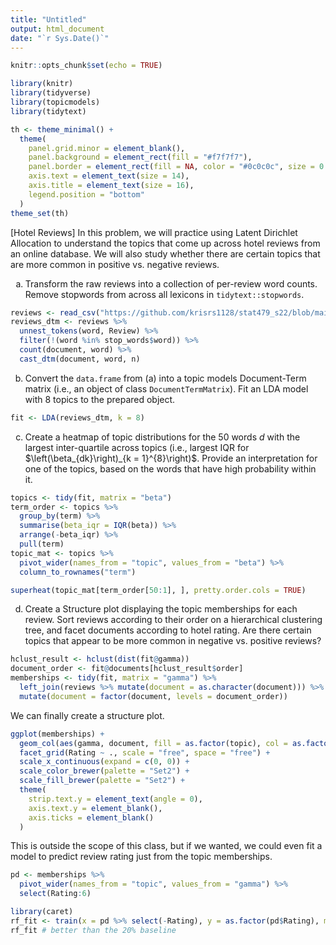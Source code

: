 ```yaml
---
title: "Untitled"
output: html_document
date: "`r Sys.Date()`"
---
```


```r
knitr::opts_chunk$set(echo = TRUE)
```

```r
library(knitr)
library(tidyverse)
library(topicmodels)
library(tidytext)

th <- theme_minimal() + 
  theme(
    panel.grid.minor = element_blank(),
    panel.background = element_rect(fill = "#f7f7f7"),
    panel.border = element_rect(fill = NA, color = "#0c0c0c", size = 0.6),
    axis.text = element_text(size = 14),
    axis.title = element_text(size = 16),
    legend.position = "bottom"
  )
theme_set(th)
```

[Hotel Reviews] In this problem, we will practice using Latent Dirichlet
Allocation to understand the topics that come up across hotel reviews from an
online database. We will also study whether there are certain topics that are
more common in positive vs. negative reviews.

a. Transform the raw reviews into a collection of per-review word counts.
Remove stopwords from across all lexicons in `tidytext::stopwords`.

```r
reviews <- read_csv("https://github.com/krisrs1128/stat479_s22/blob/main/_slides/week11/exercises/reviews.csv?raw=true")
reviews_dtm <- reviews %>%
  unnest_tokens(word, Review) %>%
  filter(!(word %in% stop_words$word)) %>%
  count(document, word) %>%
  cast_dtm(document, word, n)
```
    
b. Convert the `data.frame` from (a) into a topic models Document-Term
matrix (i.e., an object of class `DocumentTermMatrix`). Fit an LDA model
with 8 topics to the prepared object.

```r
fit <- LDA(reviews_dtm, k = 8)
```

c. Create a heatmap of topic distributions for the 50 words $d$ with the
largest inter-quartile across topics (i.e., largest IQR for
$\left(\beta_{dk}\right)_{k = 1}^{8}\right)$. Provide an interpretation for
one of the topics, based on the words that have high probability within it.

```r
topics <- tidy(fit, matrix = "beta")
term_order <- topics %>%
  group_by(term) %>%
  summarise(beta_iqr = IQR(beta)) %>%
  arrange(-beta_iqr) %>%
  pull(term)
topic_mat <- topics %>%
  pivot_wider(names_from = "topic", values_from = "beta") %>%
  column_to_rownames("term")
```

```r
superheat(topic_mat[term_order[50:1], ], pretty.order.cols = TRUE)
```

d. Create a Structure plot displaying the topic memberships for each review.
Sort reviews according to their order on a hierarchical clustering tree, and
facet documents according to hotel rating. Are there certain topics that
appear to be more common in negative vs. positive reviews?

```r
hclust_result <- hclust(dist(fit@gamma))
document_order <- fit@documents[hclust_result$order]
memberships <- tidy(fit, matrix = "gamma") %>%
  left_join(reviews %>% mutate(document = as.character(document))) %>%
  mutate(document = factor(document, levels = document_order))
```

We can finally create a structure plot.

```r
ggplot(memberships) +
  geom_col(aes(gamma, document, fill = as.factor(topic), col = as.factor(topic))) +
  facet_grid(Rating ~ ., scale = "free", space = "free") +
  scale_x_continuous(expand = c(0, 0)) +
  scale_color_brewer(palette = "Set2") +
  scale_fill_brewer(palette = "Set2") +
  theme(
    strip.text.y = element_text(angle = 0),
    axis.text.y = element_blank(),
    axis.ticks = element_blank()
  )
```

This is outside the scope of this class, but if we wanted, we could even fit
a model to predict review rating just from the topic memberships.

```r
pd <- memberships %>%
  pivot_wider(names_from = "topic", values_from = "gamma") %>%
  select(Rating:6)

library(caret)
rf_fit <- train(x = pd %>% select(-Rating), y = as.factor(pd$Rating), method = "rf")
rf_fit # better than the 20% baseline
```
